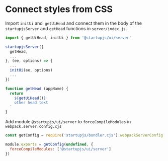 # Connect styles from CSS

Import `initUi` and` getUiHead` and connect them in the body of the `startupjsServer` and `getHead` functions in `server/index.js`.

```js
import { getUiHead, initUi } from '@startupjs/ui/server'

startupjsServer({
  getHead,
  ...
}, (ee, options) => {
  ...
  initUi(ee, options)
  ...
})

function getHead (appName) {
  return `
    ${getUiHead()}
    other head text
  `
}
```

Add module `@startupjs/ui/server` to `forceCompileModules` in `webpack.server.config.cjs`

```js
const getConfig = require('startupjs/bundler.cjs').webpackServerConfig

module.exports = getConfig(undefined, {
  forceCompileModules: ['@startupjs/ui/server']
})
```
